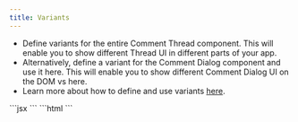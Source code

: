 ```yaml
---
title: Variants
---
```

- Define variants for the entire Comment Thread component. This will enable you to show different Thread UI in different parts of your app.
- Alternatively, define a variant for the Comment Dialog component and use it here. This will enable you to show different Comment Dialog UI on the DOM vs here.
- Learn more about how to define and use variants [here](/ui-customization/layout#variants).

<Tabs>
    <Tab title="React / Next.js">
      ```jsx
      <VeltCommentThread 
        variant="component-variant" 
        dialogVariant="dialog-variant"
      />
      ```
    </Tab>
    <Tab title="Other Frameworks">
      ```html
      <velt-comment-thread 
        dialog-variant="dialog-variant"
        variant="component-variant"
      ></velt-comment-thread> 
      ```
    </Tab>
</Tabs>